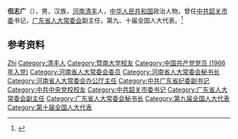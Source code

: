 '''佀志广'''（{{bd|1941年|2月|}}），男，汉族，[[河南|河南]][[清丰|清丰]]人，[[中华人民共和国|中华人民共和国]]政治人物，曾任[[中共韶关市委|中共韶关市委]]书记，[[广东省人大常委会|广东省人大常委会]]副主任，第九、十届全国人大代表。<ref>{{Cite web|title=广东省十届人大一次会议选举省领导成员简历|url=http://news.southcn.com/gdnews/hotspot/gdlh/lhzxbd/200301200730.htm|accessdate=2020-07-13|work=南方网|archive-date=2020-07-13|archive-url=https://web.archive.org/web/20200713111027/http://news.southcn.com/gdnews/hotspot/gdlh/lhzxbd/200301200730.htm|dead-url=no}}</ref>

== 参考资料 ==
{{reflist}}

{{中国人物小作品}}

{{Authority control}}
{{DEFAULTSORT:Si佀}}
[[Category:佀姓|Zhi]]
[[Category:清丰人|Category:清丰人]]
[[Category:暨南大学校友|Category:暨南大学校友]]
[[Category:中国共产党党员_(1966年入党)|Category:中国共产党党员 (1966年入党)]]
[[Category:河南省人大常委会委员|Category:河南省人大常委会委员]]
[[Category:河南省人大常委会秘书长|Category:河南省人大常委会秘书长]]
[[Category:河南省人大常委会办公厅主任|Category:河南省人大常委会办公厅主任]]
[[Category:中共广东省纪委副书记|Category:中共广东省纪委副书记]]
[[Category:中共中央党校校友|Category:中共中央党校校友]]
[[Category:中共韶关市委书记|Category:中共韶关市委书记]]
[[Category:广东省人大常委会副主任|Category:广东省人大常委会副主任]]
[[Category:广东省人大常委会秘书长|Category:广东省人大常委会秘书长]]
[[Category:第九届全国人大代表|Category:第九届全国人大代表]]
[[Category:第十届全国人大代表|Category:第十届全国人大代表]]